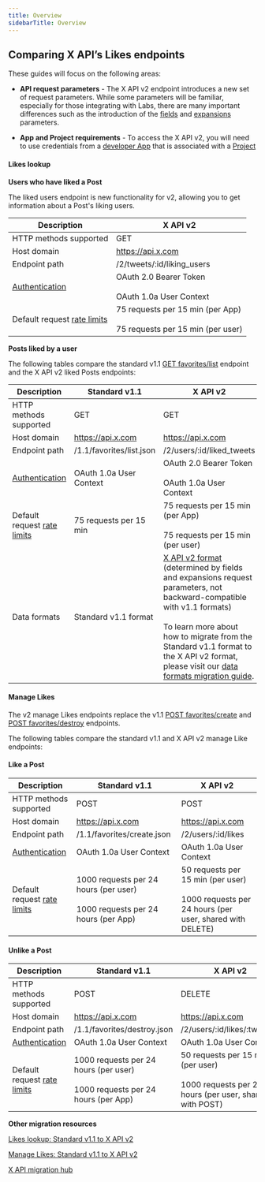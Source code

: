 ---
title: Overview
sidebarTitle: Overview
---

## Comparing X API’s Likes endpoints


These guides will focus on the following areas:

* **API request parameters** - The X API v2 endpoint introduces a new set of request parameters. While some parameters will be familiar, especially for those integrating with Labs, there are many important differences such as the introduction of the [fields](/x-api/fundamentals/fields) and [expansions](/x-api/fundamentals/expansions) parameters.

* **App and Project requirements** \- To access the X API v2, you will need to use credentials from a [developer App](/resources/fundamentals/developer-apps) that is associated with a [Project](/resources/fundamentals/projects)

#### Likes lookup
**Users who have liked a Post**

The liked users endpoint is new functionality for v2, allowing you to get information about a Post's liking users.

| Description | X API v2 |
| --- | --- |
| HTTP methods supported | GET |
| Host domain | https://api.x.com |
| Endpoint path | /2/tweets/:id/liking_users |
| [Authentication](/resources/fundamentals/authentication) | OAuth 2.0 Bearer Token<br/><br/>OAuth 1.0a User Context |
| Default request [rate limits](/resources/fundamentals/rate-limits) | 75 requests per 15 min (per App)<br/><br/>75 requests per 15 min (per user) |

**Posts liked by a user**

The following tables compare the standard v1.1 [GET favorites/list](https://developer.twitter.com/en/docs/twitter-api/v1/tweets/post-and-engage/api-reference/get-favorites-list) endpoint and the X API v2 liked Posts endpoints:

| Description | Standard v1.1 | X API v2 |
| --- | --- | --- |
| HTTP methods supported | GET | GET |
| Host domain | https://api.x.com | https://api.x.com |
| Endpoint path | /1.1/favorites/list.json | /2/users/:id/liked_tweets |
| [Authentication](/resources/fundamentals/authentication) | OAuth 1.0a User Context | OAuth 2.0 Bearer Token<br/><br/>OAuth 1.0a User Context |
| Default request [rate limits](/resources/fundamentals/rate-limits) | 75 requests per 15 min | 75 requests per 15 min (per App)<br/><br/>75 requests per 15 min (per user) |
| Data formats | Standard v1.1 format | [X API v2 format](/x-api/fundamentals/data-dictionary) (determined by fields and expansions request parameters, not backward-compatible with v1.1 formats)<br/><br/>To learn more about how to migrate from the Standard v1.1 format to the X API v2 format, please visit our [data formats migration guide](/x-api/migrate/data-format-migration). |


#### Manage Likes

The v2 manage Likes endpoints replace the v1.1 [POST favorites/create](https://developer.x.com/en/docs/twitter-api/v1/tweets/post-and-engage/api-reference/post-favorites-create) and [POST favorites/destroy](https://developer.x.com/en/docs/twitter-api/v1/tweets/post-and-engage/api-reference/post-favorites-destroy) endpoints.

The following tables compare the standard v1.1 and X API v2 manage Like endpoints:

#### Like a Post

| Description | Standard v1.1 | X API v2 |
| --- | --- | --- |
| HTTP methods supported | POST | POST |
| Host domain | https://api.x.com | https://api.x.com |
| Endpoint path | /1.1/favorites/create.json | /2/users/:id/likes |
| [Authentication](/resources/fundamentals/authentication) | OAuth 1.0a User Context | OAuth 1.0a User Context |
| Default request [rate limits](/resources/fundamentals/rate-limits) | 1000 requests per 24 hours (per user)<br/><br/>1000 requests per 24 hours (per App) | 50 requests per 15 min (per user)<br/><br/>1000 requests per 24 hours (per user, shared with DELETE) |

#### Unlike a Post

| Description | Standard v1.1 | X API v2 |
| --- | --- | --- |
| HTTP methods supported | POST | DELETE |
| Host domain | https://api.x.com | https://api.x.com |
| Endpoint path | /1.1/favorites/destroy.json | /2/users/:id/likes/:tweet_id |
| [Authentication](/resources/fundamentals/authentication) | OAuth 1.0a User Context | OAuth 1.0a User Context |
| Default request [rate limits](/resources/fundamentals/rate-limits) | 1000 requests per 24 hours (per user)<br/><br/>1000 requests per 24 hours (per App) | 50 requests per 15 min (per user)<br/><br/>1000 requests per 24 hours (per user, shared with POST) |

**Other migration resources**

[Likes lookup: Standard v1.1 to X API v2](https://developer.x.com/en/docs/x-api/posts/likes/migrate/likes-lookup-standard-to-twitter-api-v2)

[Manage Likes: Standard v1.1 to X API v2](/x-api/posts/likes#manage-likes-standard-v1-1-compared-to-x-api-v2)

[X API migration hub](/x-api/migrate/overview)